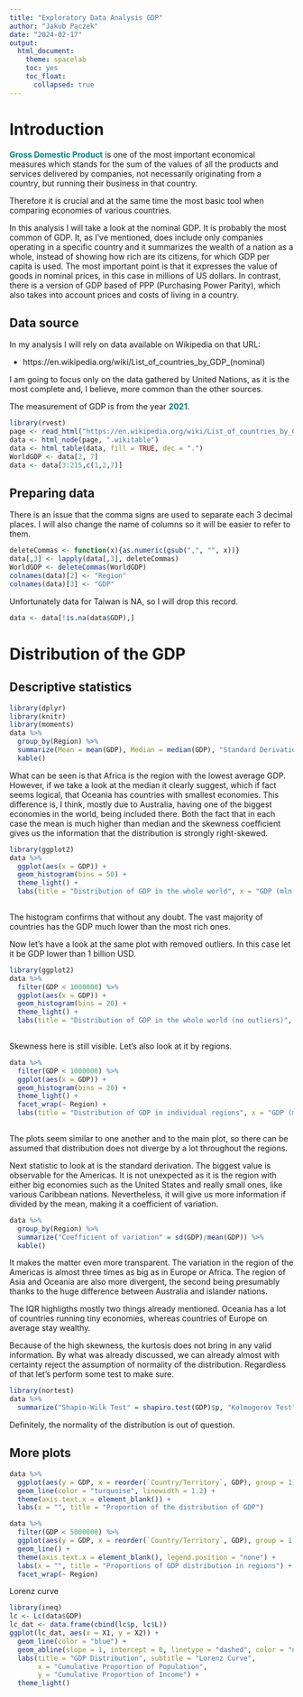 ```yaml
---
title: "Exploratory Data Analysis GDP"
author: "Jakub Pączek"
date: "2024-02-17"
output: 
  html_document:
    theme: spacelab
    toc: yes
    toc_float:
      collapsed: true
---
```


# Introduction

<span style = " color:teal"><b>Gross Domestic Product</b></span> is one of the most important economical measures which stands for the sum of the values of all the products and services delivered by companies, not necessarily originating from a country, but running their business in that country. 

Therefore it is crucial and at the same time the most basic tool when comparing economies of various countries.

In this analysis I will take a look at the nominal GDP. It is probably the most common of GDP. It, as I've mentioned, does include only companies operating in a specific country and it summarizes the wealth of a nation as a whole, instead of showing how rich are its citizens, for which GDP per capita is used.
The most important point is that it expresses the value of goods in nominal prices, in this case in millions of US dollars. In contrast, there is a version of GDP based of PPP (Purchasing Power Parity), which also takes into account prices and costs of living in a country.

## Data source

In my analysis I will rely on data available on Wikipedia on that URL:

- https://en.wikipedia.org/wiki/List_of_countries_by_GDP_(nominal)

I am going to focus only on the data gathered by United Nations, as it is the most complete and, I believe, more common than the other sources.

The measurement of GDP is from the year <span style = " color:teal"><b>2021</b></span>.

```r
library(rvest)
page <- read_html("https://en.wikipedia.org/wiki/List_of_countries_by_GDP_(nominal)")
data <- html_node(page, ".wikitable")
data <- html_table(data, fill = TRUE, dec = ".")
WorldGDP <- data[2, 7]
data <- data[3:215,c(1,2,7)]
```

## Preparing data

There is an issue that the comma signs are used to separate each 3 decimal places. I will also change the name of columns so it will be easier to refer to them.

```r
deleteCommas <- function(x){as.numeric(gsub(",", "", x))}
data[,3] <- lapply(data[,3], deleteCommas)
WorldGDP <- deleteCommas(WorldGDP)
colnames(data)[2] <- "Region"
colnames(data)[3] <- "GDP"
```

Unfortunately data for Taiwan is NA, so I will drop this record.

```r
data <- data[!is.na(data$GDP),]
```

# Distribution of the GDP

## Descriptive statistics

```r
library(dplyr)
library(knitr)
library(moments)
data %>%
  group_by(Region) %>%
  summarize(Mean = mean(GDP), Median = median(GDP), "Standard Derivation" = sd(GDP), IQR = IQR(GDP), Skewness = skewness(GDP), Kurtosis = kurtosis(GDP)) %>%
  kable()
```
What can be seen is that Africa is the region with the lowest average GDP. However, if we take a look at the median it clearly suggest, which if fact seems logical, that Oceania has countries with smallest economies. This difference is, I think, mostly due to Australia, having one of the biggest economies in the world, being included there.
Both the fact that in each case the mean is much higher than median and the skewness coefficient gives us the information that the distribution is strongly right-skewed.
```r
library(ggplot2)
data %>%
  ggplot(aes(x = GDP)) +
  geom_histogram(bins = 50) +
  theme_light() +
  labs(title = "Distribution of GDP in the whole world", x = "GDP (mln USD)")
 
```
The histogram confirms that without any doubt. The vast majority of countries has the GDP much lower than the most rich ones.

Now let's have a look at the same plot with removed outliers. In this case let it be GDP lower than 1 billion USD.

```r
library(ggplot2)
data %>%
  filter(GDP < 1000000) %>%
  ggplot(aes(x = GDP)) +
  geom_histogram(bins = 20) +
  theme_light() +
  labs(title = "Distribution of GDP in the whole world (no outliers)", x = "GDP (mln USD)")
 
```

Skewness here is still visible. Let's also look at it by regions.

```r
data %>%
  filter(GDP < 1000000) %>%
  ggplot(aes(x = GDP)) +
  geom_histogram(bins = 20) +
  theme_light() +
  facet_wrap(~ Region) +
  labs(title = "Distribution of GDP in individual regions", x = "GDP (mln USD)")
 
```

The plots seem similar to one another and to the main plot, so there can be assumed that distribution does not diverge by a lot throughout the regions.

Next statistic to look at is the standard derivation. The biggest value is observable for the Americas. It is not unexpected as it is the region with either big economies such as the United States and really small ones, like various Caribbean nations. 
Nevertheless, it will give us more information if divided by the mean, making it a coefficient of variation.

```r
data %>%
  group_by(Region) %>%
  summarize("Coefficient of variation" = sd(GDP)/mean(GDP)) %>%
  kable()
```

It makes the matter even more transparent. The variation in the region of the Americas is almost three times as big as in Europe or Africa. The region of Asia and Oceania are also more divergent, the second being presumably thanks to the huge difference between Australia and islander nations. 

The IQR highligths mostly two things already mentioned. Oceania has a lot of countries running tiny economies, whereas countries of Europe on average stay wealthy.

Because of the high skewness, the kurtosis does not bring in any valid information. By what was already discussed, we can already almost with certainty reject the assumption of normality of the distribution. Regardless of that let's perform some test to make sure.

```r
library(nortest)
data %>%
  summarize("Shapio-Wilk Test" = shapiro.test(GDP)$p, "Kolmogorov Test" = ks.test(GDP, "pnorm", mean = mean(GDP), sd = sd(GDP))$p, "Pearson Test" = pearson.test(GDP)$p) %>% kable()
```

Definitely, the normality of the distribution is out of question.

## More plots

```r
data %>%
  ggplot(aes(y = GDP, x = reorder(`Country/Territory`, GDP), group = 1)) +
  geom_line(color = "turquoise", linewidth = 1.2) +
  theme(axis.text.x = element_blank()) +
  labs(x = "", title = "Proportion of the distribution of GDP")
```

```r
data %>%
  filter(GDP < 5000000) %>%
  ggplot(aes(y = GDP, x = reorder(`Country/Territory`, GDP), group = 1, color = Region)) +
  geom_line() +
  theme(axis.text.x = element_blank(), legend.position = "none") +
  labs(x = "", title = "Proportions of GDP distribution in regions") +
  facet_wrap(~ Region)
```

Lorenz curve

```r
library(ineq)
lc <- Lc(data$GDP)
lc_dat <- data.frame(cbind(lc$p, lc$L))
ggplot(lc_dat, aes(x = X1, y = X2)) +
  geom_line(color = "blue") +
  geom_abline(slope = 1, intercept = 0, linetype = "dashed", color = "navy") +
  labs(title = "GDP Distribution", subtitle = "Lorenz Curve",
       x = "Cumulative Proportion of Population",
       y = "Cumulative Proportion of Income") +
  theme_light()
```

